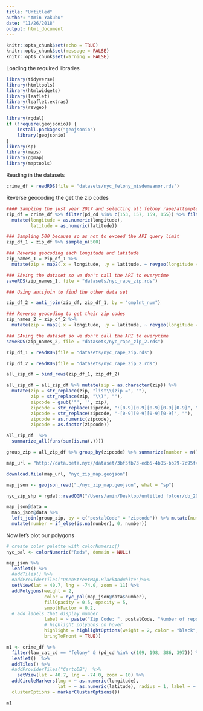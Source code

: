 ```yaml
---
title: "Untitled"
author: "Amin Yakubu"
date: "11/26/2018"
output: html_document
---
```


```r
knitr::opts_chunk$set(echo = TRUE)
knitr::opts_chunk$set(message = FALSE)
knitr::opts_chunk$set(warning = FALSE)
```

Loading the required libraries

```r
library(tidyverse)
library(htmltools)
library(htmlwidgets)
library(leaflet)
library(leaflet.extras)
library(revgeo)

library(rgdal)
if (!require(geojsonio)) {
    install.packages("geojsonio")
    library(geojsonio)
}
library(sp)
library(maps)
library(ggmap)
library(maptools)
```

Reading in the datasets
```r
crime_df = readRDS(file = "datasets/nyc_felony_misdemeanor.rds") 

```

Reverse geocoding the get the zip codes

```r
#### Sampling the just year 2017 and selecting all felony rape/attempted rape reports
zip_df = crime_df %>% filter(pd_cd %in% c(153, 157, 159, 155)) %>% filter(year == 2017) %>% 
  mutate(longitude = as.numeric(longitude),
         latitude = as.numeric(latitude))

### Sampling 500 because so as not to exceed the API query limit
zip_df_1 = zip_df %>% sample_n(500)

### Reverse geocoding each longitude and latitude
zip_names_1 = zip_df_1 %>% 
  mutate(zip = map2(.x = longitude, .y = latitude, ~ revgeo(longitude = .x , latitude= .y, output = "hash", item = "zip")))

### SAving the dataset so we don't call the API to everytime
saveRDS(zip_names_1, file = "datasets/nyc_rape_zip.rds")

### Using antijoin to find the other data set

zip_df_2 = anti_join(zip_df, zip_df_1, by = "cmplnt_num")

### Reverse geocoding to get their zip codes
zip_names_2 = zip_df_2 %>% 
  mutate(zip = map2(.x = longitude, .y = latitude, ~ revgeo(longitude = .x , latitude= .y, output = "hash", item = "zip")))

### SAving the dataset so we don't call the API to everytime
saveRDS(zip_names_2, file = "datasets/nyc_rape_zip_2.rds")

```

```r
zip_df_1 = readRDS(file = "datasets/nyc_rape_zip.rds")

zip_df_2 = readRDS(file = "datasets/nyc_rape_zip_2.rds")

all_zip_df = bind_rows(zip_df_1, zip_df_2) 

all_zip_df = all_zip_df %>% mutate(zip = as.character(zip)) %>% 
  mutate(zip = str_replace(zip, "list\\(zip =", ""),
         zip = str_replace(zip, "\\)", ""),
         zipcode = gsub('"', '', zip),
         zipcode = str_replace(zipcode, ":[0-9][0-9][0-9][0-9][0-9]", ""),
         zipcode = str_replace(zipcode, "-[0-9][0-9][0-9][0-9]", ""),
         zipcode = as.numeric(zipcode),
         zipcode = as.factor(zipcode))

all_zip_df  %>%
  summarize_all(funs(sum(is.na(.))))

group_zip = all_zip_df %>% group_by(zipcode) %>% summarize(number = n())

```

```r
map_url = "http://data.beta.nyc//dataset/3bf5fb73-edb5-4b05-bb29-7c95f4a727fc/resource/6df127b1-6d04-4bb7-b983-07402a2c3f90/download/f4129d9aa6dd4281bc98d0f701629b76nyczipcodetabulationareas.geojson"

download.file(map_url, "nyc_zip_map.geojson")

map_json <- geojson_read("./nyc_zip_map.geojson", what = "sp")
```

```r
nyc_zip_shp = rgdal::readOGR("/Users/amin/Desktop/untitled folder/cb_2017_us_zcta510_500k/cb_2017_us_zcta510_500k.shp")

map_json@data = 
  map_json@data %>% 
  left_join(group_zip, by = c("postalCode" = "zipcode")) %>% mutate(number = as.numeric(number)) %>% 
  mutate(number = if_else(is.na(number), 0, number))

```

Now let's plot our polygons
```r

# create color palette with colorNumeric()
nyc_pal <- colorNumeric("Reds", domain = NULL)

map_json %>% 
  leaflet() %>% 
  #addTiles() %>% 
  #addProviderTiles("OpenStreetMap.BlackAndWhite")%>% 
  setView(lat = 40.7, lng = -74.0, zoom = 11) %>% 
  addPolygons(weight = 2, 
              color = nyc_pal(map_json@data$number), 
              fillOpacity = 0.5, opacity = 5, 
              smoothFactor = 0.2, 
  # add labels that display mumber
              label = ~ paste("Zip Code: ", postalCode, "Number of reported rape: ", number),
              # highlight polygons on hover
              highlight = highlightOptions(weight = 2, color = "black",
              bringToFront = TRUE))

```

```r
m1 <- crime_df %>% 
  filter(law_cat_cd == "felony" & (pd_cd %in% c(109, 198, 386, 397))) %>% 
  leaflet()  %>% 
  addTiles() %>% 
  #addProviderTiles("CartoDB")  %>% 
    setView(lat = 40.7, lng = -74.0, zoom = 10) %>% 
  addCircleMarkers(lng = ~ as.numeric(longitude),
                   lat = ~ as.numeric(latitude), radius = 1, label = ~ pd_desc,
  clusterOptions = markerClusterOptions())

m1
```












































